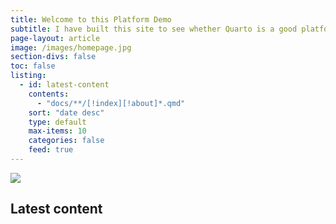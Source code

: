 ```yaml
---
title: Welcome to this Platform Demo
subtitle: I have built this site to see whether Quarto is a good platform for building what we want to build. *Let's see what's possible!*
page-layout: article
image: /images/homepage.jpg
section-divs: false
toc: false
listing:
  - id: latest-content
    contents:
      - "docs/**/[!index][!about]*.qmd"
    sort: "date desc"
    type: default
    max-items: 10
    categories: false
    feed: true
---
```

:::{.column-screen}
![](images/homepage.jpg)
:::

## Latest content

::: {#latest-content}

:::